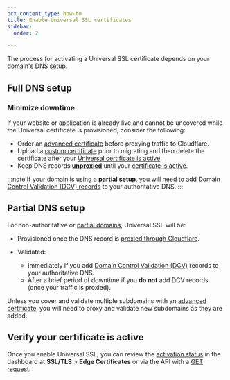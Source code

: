 ```yaml
---
pcx_content_type: how-to
title: Enable Universal SSL certificates
sidebar:
  order: 2

---
```



<GlossaryDefinition term="Universal SSL certificate" />

The process for activating a Universal SSL certificate depends on your domain's DNS setup.

## Full DNS setup

<Render file="universal-ssl-enable-full" />

### Minimize downtime

If your website or application is already live and cannot be uncovered while the Universal certificate is provisioned, consider the following:

* Order an [advanced certificate](/ssl/edge-certificates/advanced-certificate-manager/) before proxying traffic to Cloudflare.
* Upload a [custom certificate](/ssl/edge-certificates/custom-certificates/) prior to migrating and then delete the certificate after your [Universal certificate is active](#verify-your-certificate-is-active).
* Keep DNS records [**unproxied**](/dns/manage-dns-records/reference/proxied-dns-records) until your [certificate is active](#verify-your-certificate-is-active).

:::note
If your domain is using a **partial setup**, you will need to add [Domain Control Validation (DCV) records](/ssl/edge-certificates/changing-dcv-method/) to your authoritative DNS.
:::

## Partial DNS setup

For non-authoritative or [partial domains](/dns/zone-setups/partial-setup/), Universal SSL will be:

* Provisioned once the DNS record is [proxied through Cloudflare](/dns/zone-setups/partial-setup/setup/#add-dns-records).
* Validated:

  * Immediately if you add [Domain Control Validation (DCV)](/ssl/edge-certificates/changing-dcv-method/) records to your authoritative DNS.
  * After a brief period of downtime if you **do not** add DCV records (once your traffic is proxied).

Unless you cover and validate multiple subdomains with an [advanced certificate](/ssl/edge-certificates/advanced-certificate-manager/), you will need to proxy and validate new subdomains as they are added.

## Verify your certificate is active

Once you enable Universal SSL, you can review the [activation status](/ssl/reference/certificate-statuses/) in the dashboard at **SSL/TLS** > **Edge Certificates** or via the API with a [GET request](/api/operations/certificate-packs-list-certificate-packs).
